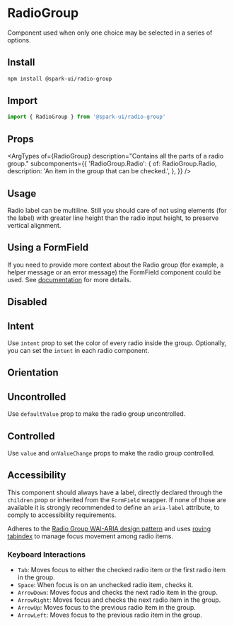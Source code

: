 
<Meta of={RadioStories} />

# RadioGroup

Component used when only one choice may be selected in a series of options.

## Install

```sh
npm install @spark-ui/radio-group
```

## Import

```ts
import { RadioGroup } from '@spark-ui/radio-group'
```

## Props

<ArgTypes
  of={RadioGroup}
  description="Contains all the parts of a radio group."
  subcomponents={{
    'RadioGroup.Radio': {
      of: RadioGroup.Radio,
      description: 'An item in the group that can be checked.',
    },
  }}
/>

## Usage

Radio label can be multiline. Still you should care of not using elements (for the label) with greater line height than the radio input height, to preserve vertical alignment.

<Canvas of={RadioStories.Default} />

## Using a FormField

If you need to provide more context about the Radio group (for example, a helper message or an error message) the FormField component could be used. See [documentation](./?path=/docs/experimental-formfield--docs) for more details.

<Canvas of={RadioStories.WithFormField} />

## Disabled

<Canvas of={RadioStories.Disabled} />

## Intent

Use `intent` prop to set the color of every radio inside the group. Optionally, you can set the `intent` in each radio component.

<Canvas of={RadioStories.Intent} />

## Orientation

<Canvas of={RadioStories.Orientation} />

## Uncontrolled

Use `defaultValue` prop to make the radio group uncontrolled.

<Canvas of={RadioStories.Uncontrolled} />

## Controlled

Use `value` and `onValueChange` props to make the radio group controlled.

<Canvas of={RadioStories.Controlled} />

## Accessibility

This component should always have a label, directly declared through the `children` prop or inherited from the `FormField` wrapper. If none of those are available it is strongly recommended to define an `aria-label` attribute, to comply to accessibility requirements.

Adheres to the [Radio Group WAI-ARIA design pattern](https://www.w3.org/WAI/ARIA/apg/patterns/radiobutton) and uses [roving tabindex](https://www.w3.org/TR/wai-aria-practices-1.2/examples/radio/radio.html) to manage focus movement among radio items.

### Keyboard Interactions

- `Tab`: Moves focus to either the checked radio item or the first radio item in the group.
- `Space`: When focus is on an unchecked radio item, checks it.
- `ArrowDown`: Moves focus and checks the next radio item in the group.
- `ArrowRight`: Moves focus and checks the next radio item in the group.
- `ArrowUp`: Moves focus to the previous radio item in the group.
- `ArrowLeft`: Moves focus to the previous radio item in the group.
